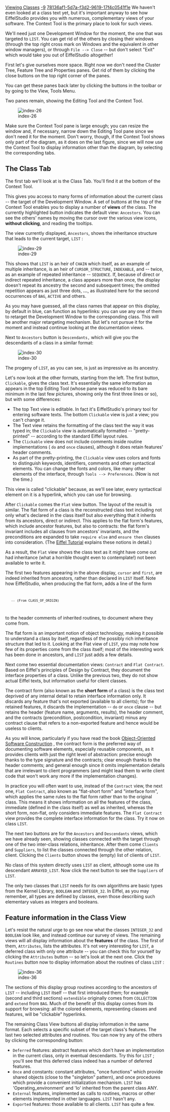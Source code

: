 [[Property:title|Viewing Classes]]
[[Property:weight|-9]]
[[Property:uuid|78136af1-5d7a-f3d2-9619-17f4c0541f1e]]
We haven't even looked at a class text yet, but it's important anyway to see how EiffelStudio provides you with numerous, complementary <span>views</span> of your software. The Context Tool is the primary place to look for such views. 

We'll need just one Development Window for the moment, the one that was targeted to <code>LIST</code>. You can get rid of the others by closing their windows (through the top right cross mark on Windows and the equivalent in other window managers), or through <code lang=text>File --> Close</code>  -- but don't select "Exit" which would take you out of EiffelStudio altogether! 

{{note| If you don't see a tool targeted to <code>LIST</code> , just retarget one, as you know how to do this now, for example by typing the name followed by Enter in the Class Field at the top left. }}

First let's give ourselves more space. Right now we don't need the Cluster Tree, Feature Tree and Properties panes. Get rid of them by clicking the close buttons on the top right corner of the panes.

You can get these panes back later by clicking the buttons in the toolbar or by going to the View, Tools Menu.

{{note|Another way to hide a pane is to click on the button in the toolbar or by unselecting them in the View, Tools Menu. }}

Two panes remain, showing the Editing Tool and the Context Tool.

[[Image:index-26]]

Make sure the Context Tool pane is large enough; you can resize the window and, if necessary, narrow down the Editing Tool pane since we don't need it for the moment. Don't worry, though, if the Context Tool shows only part of the diagram, as it does on the last figure, since we will now use the Context Tool to display information other than the diagram, by selecting the corresponding tabs.

==The Class Tab==

The first tab we'll look at is the Class Tab. You'll find it at the bottom of the Context Tool.

This gives you access to many forms of information about the current class -- the target of the Development Window. A set of buttons at the top of the Context Tool enables you to display a number of '''views''' of the class. The currently highlighted button indicates the default view: <code>Ancestors</code>. You can see the others' names by moving the cursor over the various view icons, '''without clicking''', and reading the tooltips. 

The view currently displayed, <code>Ancestors</code>, shows the inheritance structure that leads to the current target, <code>LIST</code> : 

[[Image:index-29]] 

This shows that <code>LIST</code> is an heir of <code>CHAIN</code> which itself, as an example of multiple inheritance, is an heir of <code>CURSOR_STRUCTURE</code>, <code>INDEXABLE</code>, and -- twice, as an example of <span>repeated</span> inheritance -- <code>SEQUENCE</code>. If, because of direct or indirect repeated inheritance, a class appears more than once, the display doesn't repeat its ancestry the second and subsequent times; the omitted repetition appears as just three dots, '''...''', as illustrated here for the second occurrences of <code>BAG</code>, <code>ACTIVE</code> and others. 

As you may have guessed, all the class names that appear on this display, by default in blue, can function as hyperlinks: you can use any one of them to retarget the Development Window to the corresponding class. This will be another major retargeting mechanism. But let's not pursue it for the moment and instead continue looking at the documentation views.

Next to <code>Ancestors</code> button is <code>Descendants,</code> which will give you the descendants of a class in a similar format: 

[[Image:index-30]]

The progeny of <code>LIST</code>, as you can see, is just as impressive as its ancestry. 

Let's now look at the other formats, starting from the left. The first button, <code>Clickable</code>, gives the class text. It's essentially the same information as appears in the top Editing Tool (whose pane was reduced to its bare minimum in the last few pictures, showing only the first three lines or so), but with some differences: 
* The top Text view is editable. In fact it's EiffelStudio's primary tool for entering software texts. The bottom <code>Clickable</code> view is just a view; you can't change it. 
* The Text view retains the formatting of the class text the way it was typed in; the <code>Clickable</code> view is automatically formatted -- "pretty-printed" -- according to the standard Eiffel layout rules. 
* The <code>Clickable</code> view does not include comments inside routine implementations ( <code>do</code> and <code>once</code> clauses), although it does retain features' header comments. 
* As part of the pretty-printing, the <code>Clickable</code> view uses colors and fonts to distinguish keywords, identifiers, comments and other syntactical elements. You can change the fonts and colors, like many other elements of the interface, through <code lang=text>Tools --> Preferences</code>. (Now is not the time.) 

This view is called "clickable" because, as we'll see later, every syntactical element on it is a hyperlink, which you can use for browsing. 

After <code>Clickable</code> comes the <code>Flat</code> view button. The layout of the result is similar. The flat form of a class is the reconstructed class text including not only what's declared in the class itself but also everything that it inherits from its ancestors, direct or indirect. This applies to the flat form's features, which include ancestor features, but also to contracts: the flat form's invariant includes all clauses from ancestors' invariants, and the preconditions are expanded to take <code>require else</code> and <code>ensure then</code> clauses into consideration. (The <span> [[An Eiffel Tutorial (ET)|Eiffel Tutorial]]  </span> explains these notions in detail.) 

As a result, the <code>Flat</code> view shows the class text as it might have come out had inheritance (what a horrible thought even to contemplate!) <span>not</span> been available to write it. 

The first two features appearing in the above display, <code>cursor</code> and <code>first</code>, are indeed inherited from ancestors, rather than declared in <code>LIST</code> itself. Note how EiffelStudio, when producing the flat form, adds a line of the form 
<code>
	-- (From CLASS_OF_ORIGIN)
</code>

to the header comments of inherited routines, to document where they come from.

The flat form is an important notion of object technology, making it possible to understand a class by itself, regardless of the possibly rich inheritance structure that led to it. Looking at the Flat view of <code>LIST</code>, you may note how few of its properties come from the class itself; most of the interesting work has been done in ancestors, and <code>LIST</code> just adds a few details. 

{{note|If at any time you want to search for a certain pattern in the views displayed, click the <code>Search</code> button at the top of the window, or type <code>CTRL-F</code>. A self-explanatory Search Tool will come up, with various options such as ''Match case'' and ''Whole word'' }}

Next come two essential documentation views: <code>Contract</code> and <code>Flat Contract</code>. Based on Eiffel's principles of Design by Contract, they document the interface properties of a class. Unlike the previous two, they do not show actual Eiffel texts, but information useful for client classes. 

The contract form (also known as the '''short form''' of a class) is the class text deprived of any internal detail to retain interface information only. It discards any feature that's not exported (available to all clients); for the retained features, it discards the implementation -- <code>do</code> or <code>once</code> clause -- but retains the header (feature name, arguments, results), the header comment, and the contracts (precondition, postcondition, invariant) minus any contract clause that refers to a non-exported feature and hence would be useless to clients. 

As you will know, particularly if you have read the book <span> [http://eiffel.com/doc/oosc/ Object-Oriented Software Construction] </span>, the contract form is the preferred way of documenting software elements, especially reusable components, as it provides clients with just the right level of abstraction: precise enough thanks to the type signature and the contracts; clear enough thanks to the header comments; and general enough since it omits implementation details that are irrelevant to client programmers (and might lead them to write client code that won't work any more if the implementation changes). 

In practice you will often want to use, instead of the <code>Contract</code> view, the next one, <code>Flat Contract</code>, also known as "flat-short form" and "interface form", which applies the same rules to the flat form rather than to the original class. This means it shows information on all the features of the class, immediate (defined in the class itself) as well as inherited, whereas the short form, non-flat, only considers immediate features. The <code>Flat Contract</code> view provides the complete interface information for the class. Try it now on class <code>LIST</code>. 

The next two buttons are for the <code>Ancestors</code> and <code>Descendants</code> views, which we have already seen, showing classes connected with the target through one of the two inter-class relations, inheritance. After them come <code>Clients</code> and <code>Suppliers</code>, to list the classes connected through the other relation, client. Clicking the <code>Clients</code> button shows the (empty) list of clients of <code>LIST</code>. 

No class of this system directly uses <code>LIST</code> as client, although some use its descendant <code>ARRAYED_LIST</code>. Now click the next button to see the <code>Suppliers</code> of <code>LIST</code>. 

The only two classes that <code>LIST</code> needs for its own algorithms are basic types from the Kernel Library, <code>BOOLEAN</code> and <code>INTEGER_32</code>. In Eiffel, as you may remember, all types are defined by classes, even those describing such elementary values as integers and booleans. 

==Feature information in the Class View==

Let's resist the natural urge to go see now what the classes <code>INTEGER_32</code> and <code>BOOLEAN</code> look like, and instead continue our survey of views. The remaining views will all display information about the '''features''' of the class. The first of them, <code>Attributes</code>, lists the attributes. It's not very interesting for <code>LIST</code>, a deferred class with only one attribute -- you can check this for yourself by clicking the <code>Attributes</code> button -- so let's look at the next one. Click the <code>Routines</code> button now to display information about the routines of class <code>LIST</code> : 

[[Image:index-36]]

The sections of this display group routines according to the ancestors of <code>LIST</code> -- including <code>LIST</code> itself -- that first introduced them; for example (second and third sections) <code>extendible</code> originally comes from <code>COLLECTION</code> and <code>extend</code> from <code>BAG</code>. Much of the benefit of this display comes from its support for browsing: all the colored elements, representing classes and features, will be "clickable" hyperlinks. 

The remaining Class View buttons all display information in the same format. Each selects a specific subset of the target class's features. The last two selected attributes and routines. You can now try any of the others by clicking the corresponding button:
*  <code>Deferred</code> features: abstract features which don't have an implementation in the current class, only in eventual descendants. Try this for <code>LIST</code> ; you'll see that this deferred class indeed has a number of deferred features. 
*  <code>Once</code> and constants: constant attributes, "once functions" which provide shared objects (close to the "singleton" pattern), and once procedures which provide a convenient initialization mechanism. <code>LIST</code> has 'Operating_environment' and 'Io' inherited from the parent class ANY. 
*  <code>External</code> features, implemented as calls to routines, macros or other elements implemented in other languages. <code>LIST</code> hasn't any. 
*  <code>Exported</code> features: those available to all clients. <code>LIST</code> has quite a few. 

